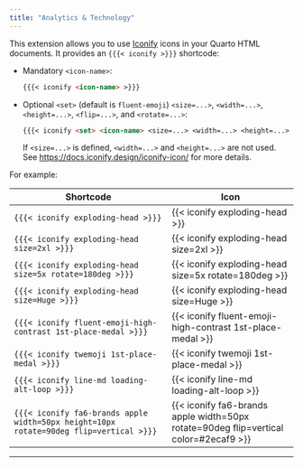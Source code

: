 ```yaml
---
title: "Analytics & Technology"
---
```


This extension allows you to use [Iconify](https://icon-sets.iconify.design/) icons in your Quarto HTML documents.
It provides an `{{{< iconify >}}}` shortcode:

- Mandatory `<icon-name>`:
  ``` markdown
  {{{< iconify <icon-name> >}}}
  ```

- Optional `<set>` (default is `fluent-emoji`) `<size=...>`, `<width=...>`, `<height=...>`, `<flip=...>`, and `<rotate=...>`:
  ``` markdown
  {{{< iconify <set> <icon-name> <size=...> <width=...> <height=...> <flip=...> <rotate=...> >}}}
  ```
  If `<size=...>` is defined, `<width=...>` and `<height=...>` are not used.  
  See <https://docs.iconify.design/iconify-icon/> for more details.

For example:

| Shortcode                                                                              | Icon                                                                   |
| -------------------------------------------------------------------------------------- | ---------------------------------------------------------------------- |
| `{{{< iconify exploding-head >}}}`                                                     | {{< iconify exploding-head >}}                                         |
| `{{{< iconify exploding-head size=2xl >}}}`                                            | {{< iconify exploding-head size=2xl >}}                                |
| `{{{< iconify exploding-head size=5x rotate=180deg >}}}`                               | {{< iconify exploding-head size=5x rotate=180deg >}}                   |
| `{{{< iconify exploding-head size=Huge >}}}`                                           | {{< iconify exploding-head size=Huge >}}                               |
| `{{{< iconify fluent-emoji-high-contrast 1st-place-medal >}}}`                         | {{< iconify fluent-emoji-high-contrast 1st-place-medal >}}             |
| `{{{< iconify twemoji 1st-place-medal >}}}`                                            | {{< iconify twemoji 1st-place-medal >}}                                |
| `{{{< iconify line-md loading-alt-loop >}}}`                                           | {{< iconify line-md loading-alt-loop >}}                               |
| `{{{< iconify fa6-brands apple width=50px height=10px rotate=90deg flip=vertical >}}}` | {{< iconify fa6-brands apple width=50px rotate=90deg flip=vertical color=#2ecaf9 >}} |
---
